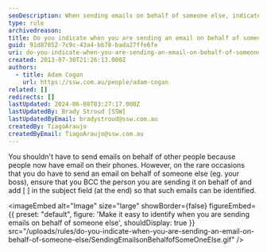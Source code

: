 ```yaml
---
seoDescription: When sending emails on behalf of someone else, indicate it with a [ ] at the end of the subject line and BCC the person.
type: rule
archivedreason:
title: Do you indicate when you are sending an email on behalf of someone else?
guid: 91d87852-7c9c-43a4-bb78-bada27ffe6fe
uri: do-you-indicate-when-you-are-sending-an-email-on-behalf-of-someone-else
created: 2013-07-30T21:26:13.000Z
authors:
  - title: Adam Cogan
    url: https://ssw.com.au/people/adam-cogan
related: []
redirects: []
lastUpdated: 2024-06-08T03:27:17.000Z
lastUpdatedBy: Brady Stroud [SSW]
lastUpdatedByEmail: bradystroud@ssw.com.au
createdBy: TiagoAraujo
createdByEmail: TiagoAraujo@ssw.com.au
---
```


You shouldn't have to send emails on behalf of other people because people now have email on their phones. However, on the rare occasions that you do have to send an email on behalf of someone else (eg. your boss), ensure that you BCC the person you are sending it on behalf of and add [ ] in the subject field (at the end) so that such emails can be identified.

<imageEmbed
  alt="Image"
  size="large"
  showBorder={false}
  figureEmbed={{
    preset: "default",
    figure: 'Make it easy to identify when you are sending emails on behalf of someone else',
    shouldDisplay: true
  }}
  src="/uploads/rules/do-you-indicate-when-you-are-sending-an-email-on-behalf-of-someone-else/SendingEmailsonBehalfofSomeOneElse.gif"
/>
